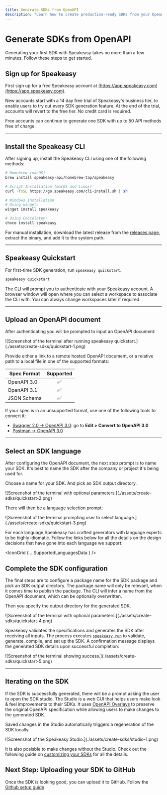 ```yaml
---
title: Generate SDKs from OpenAPI
description: "Learn how to create production-ready SDKs from your OpenAPI / Swagger spec using Speakeasy."
---
```





# Generate SDKs from OpenAPI

Generating your first SDK with Speakeasy takes no more than a few minutes. Follow these steps to get started.

## Sign up for Speakeasy
First sign up for a free Speakeasy account at [https://app.speakeasy.com](https://app.speakeasy.com).

<SignUpButton className="w-fit my-8"/>

New accounts start with a 14 day free trial of Speakeasy's business tier, to enable users to try out every SDK generation feature. At the end of the trial, accounts will revert to the free tier. No credit card is required.

Free accounts can continue to generate one SDK with up to 50 API methods free of charge.

---

## Install the Speakeasy CLI

After signing up, install the Speakeasy CLI using one of the following methods:

<CodeWithTabs>

```bash !!tabs Homebrew
# Homebrew (macOS)
brew install speakeasy-api/homebrew-tap/speakeasy
```

```bash !!tabs Script
# Script Installation (macOS and Linux)
curl -fsSL https://go.speakeasy.com/cli-install.sh | sh
```

```bash !!tabs Winget
# Windows Installation
# Using winget:
winget install speakeasy
```

```bash !!tabs Choclatey
# Using Chocolatey:
choco install speakeasy
```
</CodeWithTabs>

For manual installation, download the latest release from the [releases page](https://github.com/speakeasy-api/speakeasy/releases), extract the binary, and add it to the system path.

---

## Speakeasy Quickstart

For first-time SDK generation, run `speakeasy quickstart`.

```bash
speakeasy quickstart
```

The CLI will prompt you to authenticate with your Speakeasy account. A browser window will open where you can select a workspace to associate the CLI with. You can always change workspaces later if required.

---

## Upload an OpenAPI document

After authenticating you will be prompted to input an OpenAPI document:

<Screenshot variant="cli" docs={true}>
  ![Screenshot of the terminal after running speakeasy
  quickstart.](./assets/create-sdks/quickstart-1.png)
</Screenshot>

Provide either a link to a remote hosted OpenAPI document, or a relative path to a local file in one of the supported formats:

| Spec Format         | Supported |
| ------------------- | :-------: |
| OpenAPI 3.0         |    ✅     |
| OpenAPI 3.1         |    ✅     |
| JSON Schema         |    ✅     |

<Callout title="TIP" variant="success">
  If your spec is in an unsupported format, use one of the following tools to convert it:

- [Swagger 2.0 -> OpenAPI 3.0](https://editor.swagger.io/): go to **Edit > Convert to OpenAPI 3.0**
- [Postman -> OpenAPI 3.0](https://kevinswiber.github.io/postman2openapi/)

</Callout>

---

## Select an SDK language

After configuring the OpenAPI document, the next step prompt is to name your SDK. It's best to name the SDK after the company or project it's being used for.

Choose a name for your SDK. And pick an SDK output directory.

<Screenshot variant="cli" docs={true}>
  ![Screenshot of the terminal with optional
  parameters.](./assets/create-sdks/quickstart-2.png)
</Screenshot>

There will then be a language selection prompt:

<Screenshot variant="cli" docs={true}>
  ![Screenshot of the terminal prompting user to select
  language.](./assets/create-sdks/quickstart-3.png)
</Screenshot>

For each language,Speakeasy has crafted generators with language experts to be highly idiomatic. Follow the links below for all the details on the design decisions that have gone into each language we support:

<IconGrid { ...SupportedLanguagesData } />

## Complete the SDK configuration

The final steps are to configure a package name for the SDK package and pick an SDK output directory. The package name will only be relevant, when it comes time to publish the package. The CLI will infer a name from the OpenAPI document, which can be optionally overwritten.

Then you specify the output directory for the generated SDK.

<Screenshot variant="cli" docs={true}>
![Screenshot of the terminal with optional
parameters.](./assets/create-sdks/quickstart-4.png)
</Screenshot>

Speakeasy validates the specifications and generates the SDK after receiving all inputs. The process executes [`speakeasy run`](/docs/speakeasy-reference/cli/run) to validate, generate, compile, and set up the SDK. A confirmation message displays the generated SDK details upon successful completion:

<Screenshot variant="cli" docs={true}>
  ![Screenshot of the terminal showing
  success.](./assets/create-sdks/quickstart-5.png)
</Screenshot>

---

## Iterating on the SDK

If the SDK is successfully generated, there will be a prompt asking the user to open the SDK studio. The Studio is a web GUI that helps users make look & feel improvements to their SDKs. It uses [OpenAPI Overlays](/openapi/overlays) to preserve the original OpenAPI specification while allowing users to make changes to the generated SDK.

Saved changes in the Studio automatically triggers a regeneration of the SDK locally.

<Screenshot variant="webapp" docs={true}>
  ![Screenshot of the Speakeasy Studio.](./assets/create-sdks/studio-1.png)
</Screenshot>

It is also posisble to make changes without the Studio. Check out the following guide on [customizing your SDKs](/docs/customize-sdks/) for all the details.

## Next Step: Uploading your SDK to GitHub

Once the SDK is looking good, you can upload it to GitHub. Follow the [Github setup guide](/docs/manage/github-setup)
